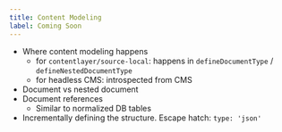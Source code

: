 ```yaml
---
title: Content Modeling
label: Coming Soon
---
```


- Where content modeling happens
  - for `contentlayer/source-local`: happens in `defineDocumentType` / `defineNestedDocumentType`
  - for headless CMS: introspected from CMS
- Document vs nested document
- Document references
  - Similar to normalized DB tables
- Incrementally defining the structure. Escape hatch: `type: 'json'`

